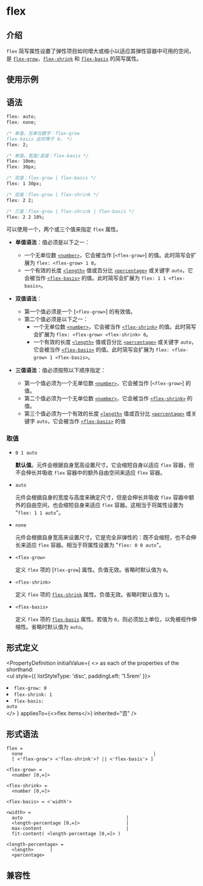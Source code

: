 # flex

## 介绍

`flex` 简写属性设置了弹性项目如何增大或缩小以适应其弹性容器中可用的空间，是 [`flex-grow`](./flex-grow.mdx)，[`flex-shrink`](./flex-shrink.mdx) 和 [`flex-basis`](./flex-basis.mdx) 的简写属性。

## 使用示例


<Go
  example="css-api"
  defaultFile="src/flex/App.tsx"
  img="/assets/doc/css/flex.jpg"
  entry="src/flex"
  defaultEntryFile="dist/flex.lynx.bundle"
/>

## 语法

```css
flex: auto;
flex: none;

/* 单值，无单位数字：flex-grow
flex-basis 此时等于 0。 */
flex: 2;

/* 单值，宽度/高度：flex-basis */
flex: 10em;
flex: 30px;

/* 双值：flex-grow | flex-basis */
flex: 1 30px;

/* 双值：flex-grow | flex-shrink */
flex: 2 2;

/* 三值：flex-grow | flex-shrink | flex-basis */
flex: 2 2 10%;
```

可以使用一个，两个或三个值来指定 `flex` 属性。

- **单值语法**：值必须是以下之一：

  - 一个无单位数 [`<number>`](api/css/data-type/number.mdx)，它会被当作 [`<flex-grow>`] 的值。此时简写会扩展为 `flex: <flex-grow> 1 0`。
  - 一个有效的长度 [`<length>`](api/css/data-type/length.mdx) 值或百分比 [`<percentage>`](api/css/data-type/percentage.mdx) 或关键字 `auto`，它会被当作 [`<flex-basis>`](./flex-basis.mdx) 的值。此时简写会扩展为 `flex: 1 1 <flex-basis>`。

- **双值语法**：

  - 第一个值必须是一个 [`<flex-grow>`] 的有效值。
  - 第二个值必须是以下之一：
    - 一个无单位数 [`<number>`](api/css/data-type/number.mdx)，它会被当作 [`<flex-shrink>`](./flex-shrink.mdx) 的值。此时简写会扩展为 `flex: <flex-grow> <flex-shrink> 0`。
    - 一个有效的长度 [`<length>`](api/css/data-type/length.mdx) 值或百分比 [`<percentage>`](api/css/data-type/percentage.mdx) 或关键字 `auto`，它会被当作 [`<flex-basis>`](./flex-basis.mdx) 的值。此时简写会扩展为 `flex: <flex-grow> 1 <flex-basis>`。

- **三值语法**：值必须按照以下顺序指定：
  - 第一个值必须为一个无单位数 [`<number>`](api/css/data-type/number.mdx)，它会被当作 [`<flex-grow>`] 的值。
  - 第二个值必须为一个无单位数 [`<number>`](api/css/data-type/number.mdx)，它会被当作 [`<flex-shrink>`](./flex-shrink.mdx) 的值。
  - 第三个值必须为一个有效的长度 [`<length>`](api/css/data-type/length.mdx) 值或百分比 [`<percentage>`](api/css/data-type/percentage.mdx) 或关键字 `auto`，它会被当作 [`<flex-basis>`](./flex-basis.mdx) 的值

### 取值

- `0 1 auto`

  **默认值**。元件会根据自身宽高设置尺寸。它会缩短自身以适应 `flex` 容器，但不会伸长并吸收 `flex` 容器中的额外自由空间来适应 `flex` 容器。

- `auto`

  元件会根据自身的宽度与高度来确定尺寸，但是会伸长并吸收 `flex` 容器中额外的自由空间，也会缩短自身来适应 `flex` 容器。这相当于将属性设置为 "`flex: 1 1 auto`"。

- `none`

  元件会根据自身宽高来设置尺寸。它是完全非弹性的：既不会缩短，也不会伸长来适应 `flex` 容器。相当于将属性设置为 "`flex: 0 0 auto`"。

- `<flex-grow>`

  定义 `flex` 项的 [`flex-grow`] 属性。负值无效。省略时默认值为 `0`。

- `<flex-shrink>`

  定义 `flex` 项的 [`flex-shrink`](./flex-shrink.mdx) 属性。负值无效。省略时默认值为 `1`。

- `<flex-basis>`

  定义 `flex` 项的 [`flex-basis`](./flex-basis.mdx) 属性。若值为 `0`，则必须加上单位，以免被视作伸缩性。省略时默认值为 `auto`。

## 形式定义


<PropertyDefinition
  initialValue={
    <>
      as each of the properties of the shorthand: <br />
      <ul style={{ listStyleType: 'disc', paddingLeft: '1.5rem' }}>
        <li>
          <code>flex-grow: 0</code>
        </li>
        <li>
          <code>flex-shrink: 1</code>
        </li>
        <li>
          <code>flex-basis: auto</code>
        </li>
      </ul>
    </>
  }
  appliesTo={<>flex items</>}
  inherited="否"
/>

## 形式语法

```
flex =
  none                                                |
  [ <'flex-grow'> <'flex-shrink'>? || <'flex-basis'> ]

<flex-grow> =
  <number [0,∞]>

<flex-shrink> =
  <number [0,∞]>

<flex-basis> = <'width'>

<width> =
  auto                                      |
  <length-percentage [0,∞]>                 |
  max-content                               |
  fit-content( <length-percentage [0,∞]> )

<length-percentage> =
  <length>      |
  <percentage>
```

## 兼容性


<LegacyCompatTable metadata="css/properties/flex" />
